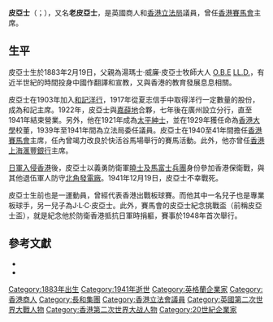 {{Infobox person
| name = 皮亞士
| native_name = Thomas Ernest Pearce
| native_name_lang = en
| birth_date = {{Birth date|1883|2|19}}
| birth_place =
| death_date = {{Death date and age|1941|12|19|1883|2|19}}
| death_place = {{HKG-1876}}
| children = {{tsl|en|Alec Pearce|小皮亞士}}<br>J·L·C·皮亞士
}}

'''皮亞士'''（{{lang-en|Thomas Ernest Pearce}}；{{bd|1883年|2月19日|1941年|2月19日}}），又名'''老皮亞士'''，是英國商人和[[香港立法局|香港立法局]]議員，曾任[[香港賽馬會|香港賽馬會]]主席。

== 生平 ==
皮亞士生於1883年2月19日，父親為湯瑪士·威廉·皮亞士牧師大人 [[大英帝國勳章|O.B.E]] [[LL.D.|LL.D.]]，有近半世紀的時間投身中國作翻譯和宣教，又與香港的教育發展息息相關。

皮亞士在1903年加入[[和記洋行|和記洋行]]，1917年從夏志信手中取得洋行一定數量的股份，成為和記主席。1922年，皮亞士與[[嘉薛地|嘉薛地]]合夥，七年後在廣州設立分行，直至1941年結束營業。另外，他在1921年成為[[太平紳士|太平紳士]]，並在1929年獲任命為[[香港大學|香港大學]]校董，1939年至1941年間為立法局委任議員。皮亞士在1940至41年間擔任[[香港賽馬會|香港賽馬會]]主席，任內曾竭力改良於快活谷馬場舉行的賽馬活動。此外，他亦曾任[[香港上海滙豐銀行|香港上海滙豐銀行]]主席。

[[日軍入侵香港|日軍入侵香港]]後，皮亞士以義勇防衛軍[[曉士兵團|曉士及馬富士兵團]]身份參加香港保衛戰，與其他退伍軍人防守[[北角發電廠|北角發電廠]]。1941年12月19日，皮亞士不幸戰死。

皮亞士生前也是一運動員，曾經代表香港出戰板球賽。而他其中一名兒子{{tsl|en|Alec Pearce|小皮亞士}}也是專業板球手，另一兒子為J·L·C·皮亞士。此外，賽馬會的皮亞士紀念挑戰盃（前稱皮亞士盃），就是紀念他於防衛香港抵抗日軍時捐軀，賽事於1948年首次舉行。

==參考文獻==
* {{cite journal|page=232|title=Hong Kong Hongs with Long Histories and British Connections|first=Dan|last=Waters|journal=Journal of the Royal Asiatic Society Hong Kong Branch|publisher=Royal Asiatic Society Hong Kong Branch|year=1991|volume=30}}
* {{cite book|title=Hong Kong Business Symposium: A Compilation of Authoritative Views on the Administration, Commerce, and Resources of Britain's Far Eastern Outpost|first=José Maria|last=Braga|publisher=South China Morning Post, Limited|year=1957|page=450}}

{{s-start}}
{{s-bus}}
{{s-bef | before=[[夏志信|夏志信]]}}
{{s-ttl | title=[[和記洋行|和記洋行]]主席| years=1917–1941}}
{{s-aft | after=[[嘉薛地|嘉薛地]]}}
{{s-bef|before=[[百德新|百德新]]}}
{{s-ttl|title=[[香港上海滙豐銀行|香港上海滙豐銀行]]主席 |years=1933–1934}}
{{s-aft|after=[[C·哥頓·麥基|C·哥頓·麥基]]}}
{{s-bef|before=G·麥士堅}}
{{s-ttl|title=[[香港上海滙豐銀行|香港上海滙豐銀行]]主席|years=1938–1939}}
{{s-aft|after={{tsl|en|Andrew Lusk Shields|A·L·紹士}}}}
{{s-par|hk}}
{{s-bef|before=[[百德新|百德新]]}}
{{s-ttl|title=非官守議員|years=1939–1941}}
{{s-non|reason=[[香港日佔時期|日本佔領香港]]}}
{{s-sports}}
{{s-bef | before = {{tsl|en|Marcus Theodore Johnson|M·T·莊臣}}}}
{{s-ttl | title  = [[香港賽馬會|香港賽馬會]]主席 | years  = 1940–1941}}
{{s-non | reason = [[香港日佔時期|日本佔領香港]]}}
{{s-end}}

{{滙豐主席及行政總裁}}
{{DEFAULTSORT:Pearce, Thomas Ernest}}
[[Category:1883年出生|Category:1883年出生]]
[[Category:1941年逝世|Category:1941年逝世]]
[[Category:英格蘭企業家|Category:英格蘭企業家]]
[[Category:香港商人|Category:香港商人]]
[[Category:長和集團|Category:長和集團]]
[[Category:香港立法會議員|Category:香港立法會議員]]
[[Category:英國第二次世界大戰人物|Category:英國第二次世界大戰人物]]
[[Category:香港第二次世界大战人物|Category:香港第二次世界大战人物]]
[[Category:20世紀企業家|Category:20世紀企業家]]